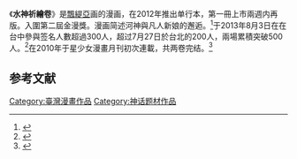 《'''水神祈繪卷'''》是[[飄緹亞|飄緹亞]]画的漫画，在2012年推出单行本，第一冊上市兩週内再版。入圍第二屆金漫獎。漫画简述河神與凡人新娘的邂逅。<ref>{{Cite news|url=http://gnn.gamer.com.tw/9/83799.html|title=《水神祈繪卷》漫畫家 飄緹亞簽名會西門町熱鬧登場|language=zh-tw|publisher=巴哈姆特|author=|date=2013-07-31|accessdate=2015-02-28|archive-url=https://web.archive.org/web/20150402105359/http://gnn.gamer.com.tw/9/83799.html|archive-date=2015-04-02|dead-url=yes}}</ref>于2013年8月3日在在台中參與签名人數超過300人，超过7月27日於台北的200人，兩場累積突破500人。<ref>{{Cite news|url=http://gnn.gamer.com.tw/5/84045.html|title=《水神祈繪卷》漫畫家 飄緹亞台中簽名會 熱情粉絲大集合|language=zh-tw|publisher=巴哈姆特|author=|date=2013-08-06|accessdate=2015-02-28|archive-url=https://web.archive.org/web/20141107120436/http://gnn.gamer.com.tw/5/84045.html|archive-date=2014-11-07|dead-url=yes}}</ref>在2010年于星少女漫畫月刊初次連載，共两卷完结。<ref>{{Cite news|url=http://gnn.gamer.com.tw/6/83466.html|title=漫畫家 飄緹亞《水神祈繪卷》完結 本週六將舉辦全新連載簽名會|language=zh-tw|publisher=巴哈姆特|author=阿Lu|date=2013-07-25|accessdate=2015-02-28|archive-url=https://web.archive.org/web/20150402104928/http://gnn.gamer.com.tw/6/83466.html|archive-date=2015-04-02|dead-url=yes}}</ref>
== 参考文献 ==
{{Reflist}}

[[Category:臺灣漫畫作品|Category:臺灣漫畫作品]]
[[Category:神话题材作品|Category:神话题材作品]]